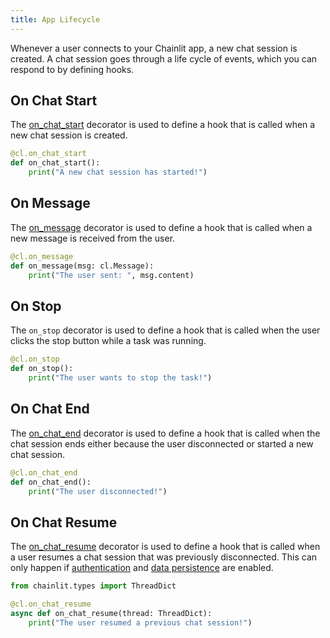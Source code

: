 ```yaml
---
title: App Lifecycle
---
```


Whenever a user connects to your Chainlit app, a new chat session is created. A chat session goes through a life cycle of events, which you can respond to by defining hooks.

## On Chat Start

The [on_chat_start](/api-reference/lifecycle-hooks/on-chat-start) decorator is used to define a hook that is called when a new chat session is created.

```python
@cl.on_chat_start
def on_chat_start():
    print("A new chat session has started!")
```

## On Message

The [on_message](/api-reference/lifecycle-hooks/on-message) decorator is used to define a hook that is called when a new message is received from the user.

```python
@cl.on_message
def on_message(msg: cl.Message):
    print("The user sent: ", msg.content)
```

## On Stop

The `on_stop` decorator is used to define a hook that is called when the user clicks the stop button while a task was running.

```python
@cl.on_stop
def on_stop():
    print("The user wants to stop the task!")
```

## On Chat End

The [on_chat_end](/api-reference/lifecycle-hooks/on-chat-end) decorator is used to define a hook that is called when the chat session ends either because the user disconnected or started a new chat session.

```python
@cl.on_chat_end
def on_chat_end():
    print("The user disconnected!")
```

## On Chat Resume

The [on_chat_resume](/api-reference/lifecycle-hooks/on-chat-resume) decorator is used to define a hook that is called when a user resumes a chat session that was previously disconnected. This can only happen if [authentication](/authentication) and [data persistence](/data-persistence) are enabled.

```python
from chainlit.types import ThreadDict

@cl.on_chat_resume
async def on_chat_resume(thread: ThreadDict):
    print("The user resumed a previous chat session!")
```

